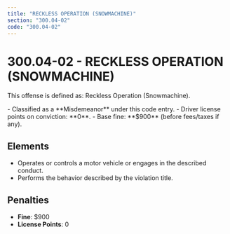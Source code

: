 ```yaml
---
title: "RECKLESS OPERATION (SNOWMACHINE)"
section: "300.04-02"
code: "300.04-02"
---
```





# 300.04-02 - RECKLESS OPERATION (SNOWMACHINE)

This offense is defined as: Reckless Operation (Snowmachine).

<Aside type="caution" title="Charge Type: Misdemeanor">
- Classified as a **Misdemeanor** under this code entry.
- Driver license points on conviction: **0**.
- Base fine: **$900** (before fees/taxes if any).
</Aside>

## Elements
- Operates or controls a motor vehicle or engages in the described conduct.
- Performs the behavior described by the violation title.

## Penalties
- **Fine**: $900
- **License Points**: 0

